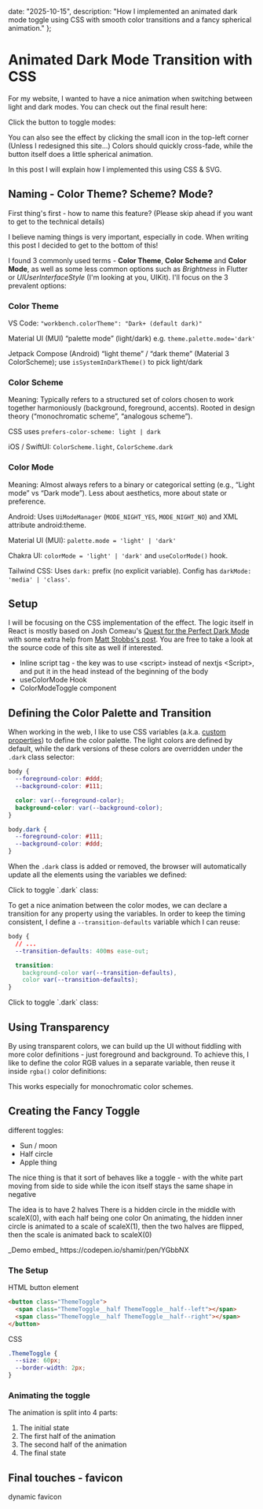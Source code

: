 
  date: "2025-10-15",
  description:
    "How I implemented an animated dark mode toggle using CSS with smooth color transitions and a fancy spherical animation."
};

<ColorModeCover />

# Animated Dark Mode Transition with CSS

For my website, I wanted to have a nice animation when switching between light and dark modes. You can check out the final result here:

<ColorModeToggleDemo showToggle isAnimated>
  Click the button to toggle modes:
</ColorModeToggleDemo>

You can also see the effect by clicking the small icon in the top-left corner (Unless I redesigned this site...) Colors should quickly cross-fade, while the button itself does a little spherical animation.

In this post I will explain how I implemented this using CSS & SVG.

<TableOfContents />

## Naming - Color Theme? Scheme? Mode?

First thing's first - how to name this feature? (Please skip ahead if you want to get to the technical details)

I believe naming things is very important, especially in code. When writing this post I decided to get to the bottom of this!

I found 3 commonly used terms - **Color Theme**, **Color Scheme** and **Color Mode**, as well as some less common options such as _Brightness_ in Flutter or _UIUserInterfaceStyle_ (I'm looking at you, UIKit). I'll focus on the 3 prevalent options:

### Color Theme

VS Code:
`"workbench.colorTheme": "Dark+ (default dark)"`

Material UI (MUI)
“palette mode” (light/dark) e.g. `theme.palette.mode='dark'`

Jetpack Compose (Android)
“light theme” / “dark theme” (Material 3 ColorScheme); use `isSystemInDarkTheme()` to pick light/dark

### Color Scheme

Meaning: Typically refers to a structured set of colors chosen to work together harmoniously (background, foreground, accents). Rooted in design theory (“monochromatic scheme”, “analogous scheme”).

CSS uses `prefers-color-scheme: light | dark`

iOS / SwiftUI:
`ColorScheme.light`, `ColorScheme.dark`

### Color Mode

Meaning: Almost always refers to a binary or categorical setting (e.g., “Light mode” vs “Dark mode”). Less about aesthetics, more about state or preference.

Android:
Uses `UiModeManager` (`MODE_NIGHT_YES`, `MODE_NIGHT_NO`) and XML attribute android:theme.

Material UI (MUI):
`palette.mode = 'light' | 'dark'`

Chakra UI:
`colorMode = 'light' | 'dark'` and `useColorMode()` hook.

Tailwind CSS:
Uses `dark:` prefix (no explicit variable).
Config has `darkMode: 'media' | 'class'`.

## Setup

I will be focusing on the CSS implementation of the effect. The logic itself in React is mostly based on Josh Comeau's [Quest for the Perfect Dark Mode](https://www.joshwcomeau.com/react/dark-mode/) with some extra help from [Matt Stobbs's post](https://www.mattstobbs.com/elderjs-dark-mode/). You are free to take a look at the source code of this site as well if interested.

- Inline script tag - the key was to use \<script\> instead of nextjs \<Script\>, and put it in the head instead of the beginning of the body
- useColorMode Hook
- ColorModeToggle component

## Defining the Color Palette and Transition

When working in the web, I like to use CSS variables (a.k.a. [custom properties](https://developer.mozilla.org/en-US/docs/Web/CSS/CSS_cascading_variables/Using_CSS_custom_properties)) to define the color palette. The light colors are defined by default, while the dark versions of these colors are overridden under the `.dark` class selector:

```css
body {
  --foreground-color: #ddd;
  --background-color: #111;

  color: var(--foreground-color);
  background-color: var(--background-color);
}

body.dark {
  --foreground-color: #111;
  --background-color: #ddd;
}
```

When the `.dark` class is added or removed, the browser will automatically update all the elements using the variables we defined:

<ColorModeToggleDemo isAnimated={false}>
  Click to toggle `.dark` class:
</ColorModeToggleDemo>

To get a nice animation between the color modes, we can declare a transition for any property using the variables. In order to keep the timing consistent, I define a `--transition-defaults` variable which I can reuse:

```css
body {
  // ...
  --transition-defaults: 400ms ease-out;

  transition:
    background-color var(--transition-defaults),
    color var(--transition-defaults);
}
```

<ColorModeToggleDemo isAnimated={true}>
  Click to toggle `.dark` class:
</ColorModeToggleDemo>

## Using Transparency

By using transparent colors, we can build up the UI without fiddling with more color definitions - just foreground and background. To achieve this, I like to define the color RGB values in a separate variable, then reuse it inside `rgba()` color definitions:

This works especially for monochromatic color schemes.

## Creating the Fancy Toggle

different toggles:

- Sun / moon
- Half circle
- Apple thing

The nice thing is that it sort of behaves like a toggle - with the white part moving from side to side
while the icon itself stays the same shape in negative

The idea is to have 2 halves
There is a hidden circle in the middle with scaleX(0), with each half being one color
On animating, the hidden inner circle is animated to a scale of scaleX(1), then the two halves are flipped, then the scale is animated back to scaleX(0)

<ColorModeToggleDemo showToggle isAnimated />
_Demo embed_ https://codepen.io/shamir/pen/YGbbNX

### The Setup

HTML button element

```html
<button class="ThemeToggle">
  <span class="ThemeToggle__half ThemeToggle__half--left"></span>
  <span class="ThemeToggle__half ThemeToggle__half--right"></span>
</button>
```

CSS

```css
.ThemeToggle {
  --size: 60px;
  --border-width: 2px;
}
```

### Animating the toggle

The animation is split into 4 parts:

1. The initial state
2. The first half of the animation
3. The second half of the animation
4. The final state

## Final touches - favicon

dynamic favicon
